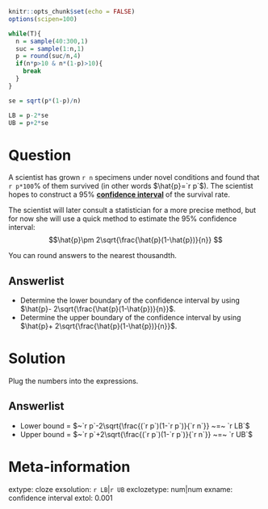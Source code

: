 ```r
knitr::opts_chunk$set(echo = FALSE)
options(scipen=100)

while(T){
  n = sample(40:300,1)
  suc = sample(1:n,1)
  p = round(suc/n,4)
  if(n*p>10 & n*(1-p)>10){
    break
  }
}

se = sqrt(p*(1-p)/n)

LB = p-2*se
UB = p+2*se
```

Question
========

A scientist has grown `r n` specimens under novel conditions and found that `r p*100`% of them survived (in other words $\hat{p}=`r p`$). The scientist hopes to construct a 95% [**confidence interval**](https://en.wikipedia.org/wiki/Confidence_interval){target="blank"} of the survival rate.

The scientist will later consult a statistician for a more precise method, but for now she will use a quick method to estimate the 95% confidence interval:
$$\hat{p}\pm 2\sqrt{\frac{\hat{p}(1-\hat{p})}{n}} $$

You can round answers to the nearest thousandth.

Answerlist
--------
* Determine the lower boundary of the confidence interval by using $\hat{p}- 2\sqrt{\frac{\hat{p}(1-\hat{p})}{n}}$.
* Determine the upper boundary of the confidence interval by using $\hat{p}+ 2\sqrt{\frac{\hat{p}(1-\hat{p})}{n}}$.


Solution
========

Plug the numbers into the expressions.

Answerlist
--------
* Lower bound = $~`r p`-2\sqrt{\frac{(`r p`)(1-`r p`)}{`r n`}} ~=~ `r LB`$
* Upper bound = $~`r p`+2\sqrt{\frac{(`r p`)(1-`r p`)}{`r n`}} ~=~ `r UB`$


Meta-information
================
extype: cloze
exsolution: `r LB`|`r UB`
exclozetype: num|num
exname: confidence interval
extol: 0.001

